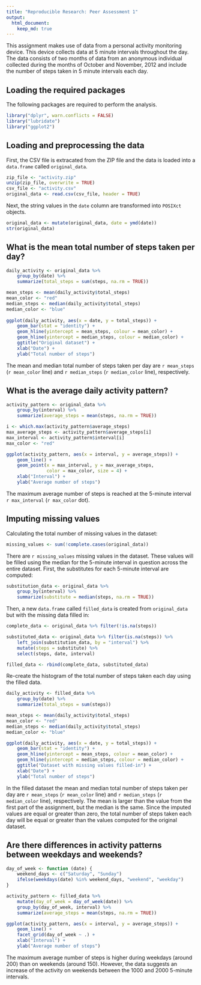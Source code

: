 ```yaml
---
title: "Reproducible Research: Peer Assessment 1"
output: 
  html_document:
    keep_md: true
---
```


This assignment makes use of data from a personal activity monitoring device. 
This device collects data at 5 minute intervals throughout the day. 
The data consists of two months of data from an anonymous individual 
collected during the months of October and November, 2012 and include 
the number of steps taken in 5 minute intervals each day.

## Loading the required packages

The following packages are required to perform the analysis.

```r
library("dplyr", warn.conflicts = FALSE)
library("lubridate")
library("ggplot2")
```

## Loading and preprocessing the data

First, the CSV file is extracated from the ZIP file and the data 
is loaded into a `data.frame` called `original_data`.

```r
zip_file <- "activity.zip"
unzip(zip_file, overwrite = TRUE)
csv_file <- "activity.csv"
original_data <- read.csv(csv_file, header = TRUE)
```

Next, the string values in the `date` column are transformed into 
`POSIXct` objects.

```r
original_data <- mutate(original_data, date = ymd(date))
str(original_data)
```

## What is the mean total number of steps taken per day?

```r
daily_activity <- original_data %>%
    group_by(date) %>%
    summarize(total_steps = sum(steps, na.rm = TRUE))

mean_steps <- mean(daily_activity$total_steps)
mean_color <- "red"
median_steps <- median(daily_activity$total_steps)
median_color <- "blue"
    
ggplot(daily_activity, aes(x = date, y = total_steps)) +
    geom_bar(stat = "identity") +
    geom_hline(yintercept = mean_steps, colour = mean_color) +
    geom_hline(yintercept = median_steps, colour = median_color) +
    ggtitle("Original dataset") +
    xlab("Date") +
    ylab("Total number of steps")
```

The mean and median total number of steps taken per day are `r mean_steps` 
(`r mean_color` line) and `r median_steps` (`r median_color` line),
respectively.

## What is the average daily activity pattern?

```r
activity_pattern <- original_data %>%
    group_by(interval) %>%
    summarize(average_steps = mean(steps, na.rm = TRUE))

i <- which.max(activity_pattern$average_steps)
max_average_steps <- activity_pattern$average_steps[i]
max_interval <- activity_pattern$interval[i]
max_color <- "red"

ggplot(activity_pattern, aes(x = interval, y = average_steps)) +
    geom_line() +
    geom_point(x = max_interval, y = max_average_steps,
               color = max_color, size = 4) +
    xlab("Interval") +
    ylab("Average number of steps")
```

The maximum average number of steps is reached at the 5-minute interval 
`r max_interval` (`r max_color` dot).

## Imputing missing values

Calculating the total number of missing values in the dataset:

```r
missing_values <- sum(!complete.cases(original_data))
```

There are `r missing_values` missing values in the dataset. These values will
be filled using the median for the 5-minute interval in question across the 
entire dataset. First, the substitutes for each 5-minute interval are computed:

```r
substitution_data <- original_data %>%
    group_by(interval) %>%
    summarize(substitute = median(steps, na.rm = TRUE))
```

Then, a new `data.frame` called `filled_data` is created from `original_data` 
but with the missing data filled in:

```r
complete_data <- original_data %>% filter(!is.na(steps))

substituted_data <- original_data %>% filter(is.na(steps)) %>%
    left_join(substitution_data, by = "interval") %>%
    mutate(steps = substitute) %>%
    select(steps, date, interval)

filled_data <- rbind(complete_data, substituted_data)
```

Re-create the histogram of the total number of steps taken each day using
the filled data.

```r
daily_activity <- filled_data %>%
    group_by(date) %>%
    summarize(total_steps = sum(steps))

mean_steps <- mean(daily_activity$total_steps)
mean_color <- "red"
median_steps <- median(daily_activity$total_steps)
median_color <- "blue"

ggplot(daily_activity, aes(x = date, y = total_steps)) +
    geom_bar(stat = "identity") +
    geom_hline(yintercept = mean_steps, colour = mean_color) +
    geom_hline(yintercept = median_steps, colour = median_color) +
    ggtitle("Dataset with missing values filled-in") +
    xlab("Date") +
    ylab("Total number of steps")
```

In the filled dataset the mean and median total number of steps taken 
per day are `r mean_steps` (`r mean_color` line) and `r median_steps`
(`r median_color` line), respectively. The mean is larger than the value
from the first part of the assignment, but the median is the same.
Since the imputed values are equal or greater than zero, the total number of 
steps taken each day will be equal or greater than the values computed 
for the original dataset.

## Are there differences in activity patterns between weekdays and weekends?

```r
day_of_week <- function (date) {
    weekend_days <- c("Saturday", "Sunday")
    ifelse(weekdays(date) %in% weekend_days, "weekend", "weekday")
}

activity_pattern <- filled_data %>%
    mutate(day_of_week = day_of_week(date)) %>%
    group_by(day_of_week, interval) %>%
    summarize(average_steps = mean(steps, na.rm = TRUE))

ggplot(activity_pattern, aes(x = interval, y = average_steps)) +
    geom_line() +
    facet_grid(day_of_week ~ .) +
    xlab("Interval") +
    ylab("Average number of steps")
```

The maximum average number of steps is higher during weekdays (around 200)
than on weekends (around 150). However, the data suggests an increase of the
activity on weekends between the 1000 and 2000 5-minute intervals.

